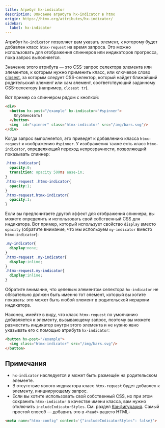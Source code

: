 ```yaml
---
title: Атрибут hx-indicator
description: Описание атрибута hx-indicator в htmx
origin: https://htmx.org/attributes/hx-indicator/
sidebar:
  label: hx-indicator
---
```


Атрибут `hx-indicator` позволяет вам указать элемент, к которому будет добавлен класс `htmx-request` на время запроса. Это можно использовать для отображения спиннеров или индикаторов прогресса, пока запрос выполняется.

Значение этого атрибута — это CSS-запрос селектора элемента или элементов, к которым нужно применить класс, или ключевое слово [closest](https://developer.mozilla.org/ru/docs/Web/API/Element/closest), за которым следует CSS-селектор, который найдет ближайший родительский элемент или сам элемент, соответствующий заданному CSS-селектору (например, `closest tr`).

Вот пример со спиннером рядом с кнопкой:

```html wrap
<div>
  <button hx-post="/example" hx-indicator="#spinner">
    Опубликовать!
  </button>
  <img  id="spinner" class="htmx-indicator" src="/img/bars.svg"/>
</div>
```

Когда запрос выполняется, это приведет к добавлению класса `htmx-request` к изображению `#spinner`. У изображения также есть класс `htmx-indicator`, определяющий переход непрозрачности, позволяющий показывать спиннер:

```css
.htmx-indicator{
  opacity:0;
  transition: opacity 500ms ease-in;
}
.htmx-request .htmx-indicator{
  opacity:1;
}
.htmx-request.htmx-indicator{
  opacity:1;
}
```

Если вы предпочитаете другой эффект для отображения спиннера, вы можете определить и использовать свой собственный CSS для индикатора. Вот пример, который использует свойство `display` вместо `opacity` (обратите внимание, что мы используем `my-indicator` вместо `htmx-indicator`):


```css
.my-indicator{
  display:none;
}
.htmx-request .my-indicator{
  display:inline;
}
.htmx-request.my-indicator{
  display:inline;
}
```

Обратите внимание, что целевым элементом селектора `hx-indicator` не обязательно должен быть именно тот элемент, который вы хотите показать: это может быть любой элемент в родительской иерархии индикатора.

Наконец, имейте в виду, что класс `htmx-request` по умолчанию добавляется к элементу, вызывающему запрос, поэтому вы можете разместить индикатор внутри этого элемента и не нужно явно указывать его с помощью атрибута `hx-indicator`:

```html wrap
<button hx-post="/example">
  <img class="htmx-indicator" src="/img/bars.svg"/>
</button>
```

## Примечания

- `hx-indicator` наследуется и может быть размещён на родительском элементе.
- В отсутствие явного индикатора класс `htmx-request` будет добавлен к элементу, инициирующему запрос.
- Если вы хотите использовать свой собственный CSS, но при этом сохранить `htmx-indicator` в качестве имени класса, вам нужно отключить `includeIndicatorStyles`. См. раздел [Конфигурация](/config). Самый простой способ — добавить это в `<head>` вашего HTML:


```html wrap
<meta name="htmx-config" content='{"includeIndicatorStyles": false}'>
```
